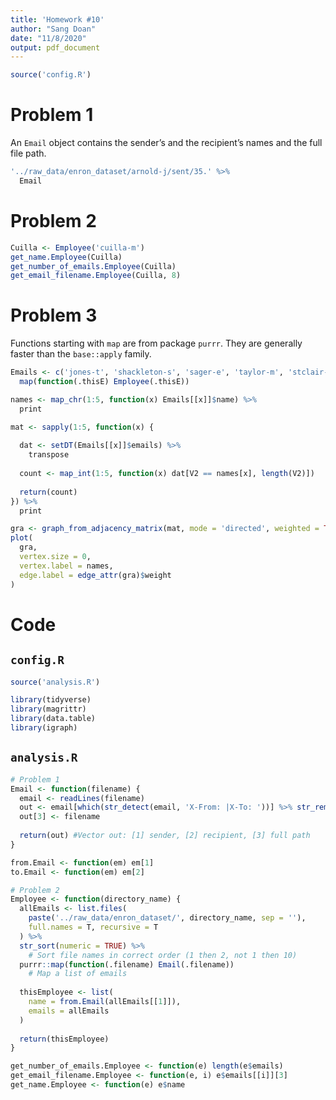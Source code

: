 ```yaml
---
title: 'Homework #10'
author: "Sang Doan"
date: "11/8/2020"
output: pdf_document
---
```


```r
source('config.R')
```
# Problem 1
An `Email` object contains the sender's and the recipient's names and the full file path.
```r
'../raw_data/enron_dataset/arnold-j/sent/35.' %>%
  Email
```

# Problem 2
```r
Cuilla <- Employee('cuilla-m')
get_name.Employee(Cuilla)
get_number_of_emails.Employee(Cuilla)
get_email_filename.Employee(Cuilla, 8)
```

# Problem 3
Functions starting with `map` are from package `purrr`. They are generally faster than the `base::apply` family. 
```r
Emails <- c('jones-t', 'shackleton-s', 'sager-e', 'taylor-m', 'stclair-c') %>%
  map(function(.thisE) Employee(.thisE))

names <- map_chr(1:5, function(x) Emails[[x]]$name) %>%
  print

mat <- sapply(1:5, function(x) {
  
  dat <- setDT(Emails[[x]]$emails) %>% 
    transpose
  
  count <- map_int(1:5, function(x) dat[V2 == names[x], length(V2)])
  
  return(count)
}) %>%
  print

gra <- graph_from_adjacency_matrix(mat, mode = 'directed', weighted = TRUE, diag = FALSE)
plot(
  gra,
  vertex.size = 0,
  vertex.label = names,
  edge.label = edge_attr(gra)$weight
)
```

# Code
## `config.R`
```r
source('analysis.R')

library(tidyverse)
library(magrittr)
library(data.table)
library(igraph)
```

## `analysis.R`
```r
# Problem 1
Email <- function(filename) {
  email <- readLines(filename)
  out <- email[which(str_detect(email, 'X-From: |X-To: '))] %>% str_remove('X-From: |X-To: ') 
  out[3] <- filename
  
  return(out) #Vector out: [1] sender, [2] recipient, [3] full path
}

from.Email <- function(em) em[1]
to.Email <- function(em) em[2]

# Problem 2
Employee <- function(directory_name) {
  allEmails <- list.files(
    paste('../raw_data/enron_dataset/', directory_name, sep = ''),
    full.names = T, recursive = T
  ) %>% 
  str_sort(numeric = TRUE) %>% 
    # Sort file names in correct order (1 then 2, not 1 then 10)
  purrr::map(function(.filename) Email(.filename))
    # Map a list of emails
  
  thisEmployee <- list(
    name = from.Email(allEmails[[1]]),
    emails = allEmails
  )
  
  return(thisEmployee)
}

get_number_of_emails.Employee <- function(e) length(e$emails)
get_email_filename.Employee <- function(e, i) e$emails[[i]][3]
get_name.Employee <- function(e) e$name
```